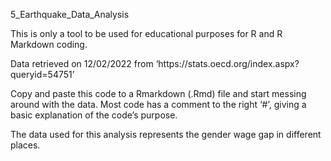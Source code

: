 5_Earthquake_Data_Analysis

This is only a tool to be used for educational purposes for R and R Markdown coding.

Data retrieved on 12/02/2022 from 'https://stats.oecd.org/index.aspx?queryid=54751'

Copy and paste this code to a Rmarkdown (.Rmd) file and start messing around with the data.
Most code has a comment to the right '#', giving a basic explanation of the code's purpose.

The data used for this analysis represents the gender wage gap in different places.

